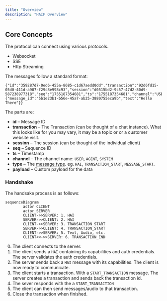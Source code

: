 ```yaml
---
title: "Overview"
description: "HAIP Overview"
---
```


## Core Concepts

The protocol can connect using various protocols.

- Websocket
- SSE
- Http Streaming

The messages follow a standard format:

```
{"id":"359287d7-0ed6-455a-8685-c1d67aedd0dd","transaction":"92d6fd15-05d0-411d-a907-f29c8e998c93","session":"d0515bd2-9c57-47d2-80d9-587238977318","seq":"1755187354681","ts":"1755187354681","channel":"USER","type":"MESSAGE_PART","payload":{"message_id":"5b1e23b1-b56e-45a7-ab25-3880755eca9b","text":"Hello There"}}
```

The parts are:

- **id** – Message ID
- **transaction** – The Transaction (can be thought of a chat instance). What this looks like for you may vary, it may be a topic or or a customer website visit.
- **session** – The session (can be thought of the individual client)
- **seq** – Sequence ID
- **ts** – Timestamp
- **channel** – The channel name: `USER`, `AGENT`, `SYSTEM`
- **type** – The [message type](https://github.com/haiprotocol/haip/tree/main/%40types/constants.ts). eg. `HAI`, `TRANSACTION_START`, `MESSAGE_START`.
- **payload** – Custom payload for the data

### Handshake

The handsake process is as follows:

```mermaid
sequenceDiagram
        actor CLIENT
        actor SERVER
        CLIENT->>SERVER: 1. HAI
        SERVER->>CLIENT: 2. HAI
        CLIENT->>SERVER: 3. TRANSACTION_START
        SERVER->>CLIENT: 4. TRANSACTION_START
        CLIENT->>SERVER: 5. Text, Audio, etc.
        CLIENT<<->>SERVER: 6. TRANSACTION_END
```

0. The client connects to the server.
1. The client sends a `HAI` containing its capabilities and auth credentials.
   The server validates the auth credentials.
2. The server sends back a `HAI` message with its capabilities.
   The client is now ready to communicate.
3. The client starts a transaction. With a `START_TRANSACTION` message.
   The server creates a transaction and sends back the transaction id.
4. The sever responds with the a `START_TRANSACTION`
5. The client can then send messages/audio to that transaction.
6. Close the transaction when finished.
